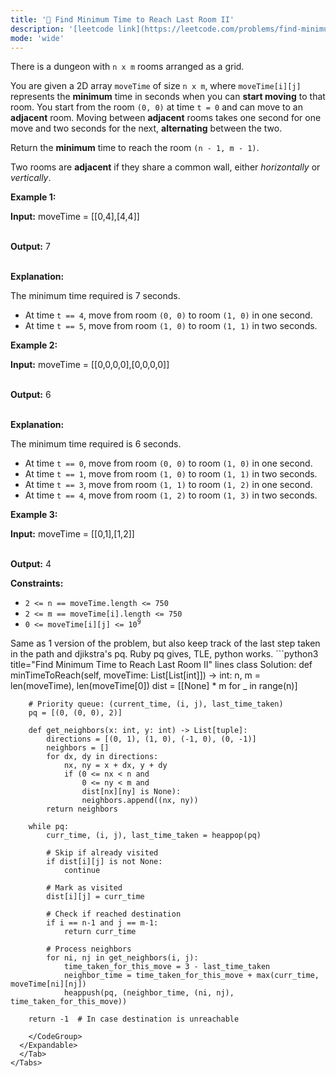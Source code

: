 ```yaml
---
title: '🧀 Find Minimum Time to Reach Last Room II'
description: '[leetcode link](https://leetcode.com/problems/find-minimum-time-to-reach-last-room-ii/description/)'
mode: 'wide'
---
```

<Tabs>
  <Tab title="Question" icon="circle-question" iconType="regular">
    <Card>
      <p>There is a dungeon with <code>n x m</code> rooms arranged as a grid.</p>  <p>You are given a 2D array <code>moveTime</code> of size <code>n x m</code>, where <code>moveTime[i][j]</code> represents the <strong>minimum</strong> time in seconds when you can <strong>start moving</strong> to that room. You start from the room <code>(0, 0)</code> at time <code>t = 0</code> and can move to an <strong>adjacent</strong> room. Moving between <strong>adjacent</strong> rooms takes one second for one move and two seconds for the next, <strong>alternating</strong> between the two.</p>  <p>Return the <strong>minimum</strong> time to reach the room <code>(n - 1, m - 1)</code>.</p>  <p>Two rooms are <strong>adjacent</strong> if they share a common wall, either <em>horizontally</em> or <em>vertically</em>.</p>   <p><strong class="example">Example 1:</strong></p>  <div class="example-block"> <p><strong>Input:</strong> <span class="example-io">moveTime = [[0,4],[4,4]]</span></p>  <p><br/> <strong>Output:</strong> 7</p>  <p><br/> <strong>Explanation:</strong></p>  <p>The minimum time required is 7 seconds.</p>  <ul>  <li>At time <code>t == 4</code>, move from room <code>(0, 0)</code> to room <code>(1, 0)</code> in one second.</li>  <li>At time <code>t == 5</code>, move from room <code>(1, 0)</code> to room <code>(1, 1)</code> in two seconds.</li> </ul> </div>  <p><strong class="example">Example 2:</strong></p>  <div class="example-block"> <p><strong>Input:</strong> <span class="example-io">moveTime = [[0,0,0,0],[0,0,0,0]]</span></p>  <p><br/> <strong>Output:</strong> 6</p>  <p><br/> <strong>Explanation:</strong></p>  <p>The minimum time required is 6 seconds.</p>  <ul>  <li>At time <code>t == 0</code>, move from room <code>(0, 0)</code> to room <code>(1, 0)</code> in one second.</li>  <li>At time <code>t == 1</code>, move from room <code>(1, 0)</code> to room <code>(1, 1)</code> in two seconds.</li>  <li>At time <code>t == 3</code>, move from room <code>(1, 1)</code> to room <code>(1, 2)</code> in one second.</li>  <li>At time <code>t == 4</code>, move from room <code>(1, 2)</code> to room <code>(1, 3)</code> in two seconds.</li> </ul> </div>  <p><strong class="example">Example 3:</strong></p>  <div class="example-block"> <p><strong>Input:</strong> <span class="example-io">moveTime = [[0,1],[1,2]]</span></p>  <p><br/> <strong>Output:</strong> 4</p> </div>   <p><strong>Constraints:</strong></p>  <ul>  <li><code>2 &lt;= n == moveTime.length &lt;= 750</code></li>  <li><code>2 &lt;= m == moveTime[i].length &lt;= 750</code></li>  <li><code>0 &lt;= moveTime[i][j] &lt;= 10<sup>9</sup></code></li> </ul> 
    </Card>
  </Tab>
  <Tab title="Solution" icon="lightbulb" iconType="regular" >
    <Card>
      Same as 1 version of the problem, but also keep track of the last step taken in the path and djikstra's pq.
Ruby pq gives, TLE, python works.
    </Card>
  <Expandable title="code">
    <CodeGroup dropdown>
```python3 title="Find Minimum Time to Reach Last Room II" lines
class Solution:
    def minTimeToReach(self, moveTime: List[List[int]]) -> int:
        n, m = len(moveTime), len(moveTime[0])
        dist = [[None] * m for _ in range(n)]
        
        # Priority queue: (current_time, (i, j), last_time_taken)
        pq = [(0, (0, 0), 2)]
        
        def get_neighbors(x: int, y: int) -> List[tuple]:
            directions = [(0, 1), (1, 0), (-1, 0), (0, -1)]
            neighbors = []
            for dx, dy in directions:
                nx, ny = x + dx, y + dy
                if (0 <= nx < n and 
                    0 <= ny < m and 
                    dist[nx][ny] is None):
                    neighbors.append((nx, ny))
            return neighbors
        
        while pq:
            curr_time, (i, j), last_time_taken = heappop(pq)
            
            # Skip if already visited
            if dist[i][j] is not None:
                continue
                
            # Mark as visited
            dist[i][j] = curr_time
            
            # Check if reached destination
            if i == n-1 and j == m-1:
                return curr_time
            
            # Process neighbors
            for ni, nj in get_neighbors(i, j):
                time_taken_for_this_move = 3 - last_time_taken
                neighbor_time = time_taken_for_this_move + max(curr_time, moveTime[ni][nj])
                heappush(pq, (neighbor_time, (ni, nj), time_taken_for_this_move))
                
        return -1  # In case destination is unreachable
```
    </CodeGroup>
  </Expandable>
  </Tab>
</Tabs>